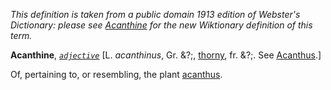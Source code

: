 ''This definition is taken from a public domain 1913 edition of Webster's Dictionary: please see [[Acanthine]] for the new Wiktionary definition of this term.''

'''Acanthine''', ''<code>[[adjective (part of speech)|adjective]]</code>'' [L. ''acanthinus'', Gr. &?;, [[thorny]], fr. &?;. See [[Acanthus]].]

Of, pertaining to, or resembling, the plant [[acanthus]].